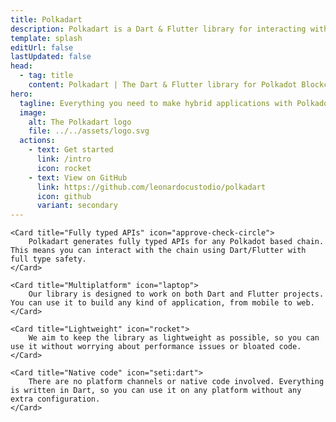 ```yaml
---
title: Polkadart
description: Polkadart is a Dart & Flutter library for interacting with Polkadot-based blockchains. It provides a simple and easy-to-use API to interact with the Polkadot network.
template: splash
editUrl: false
lastUpdated: false
head:
  - tag: title
    content: Polkadart | The Dart & Flutter library for Polkadot Blockchain Interaction
hero:
  tagline: Everything you need to make hybrid applications with Polkadot. Polkadart provides simple and easy-to-use APIs to interact with any Polkadot-based blockchains.
  image:
    alt: The Polkadart logo
    file: ../../assets/logo.svg
  actions:
    - text: Get started
      link: /intro
      icon: rocket
    - text: View on GitHub
      link: https://github.com/leonardocustodio/polkadart
      icon: github
      variant: secondary
---
```


<CardGrid>

	<Card title="Fully typed APIs" icon="approve-check-circle">
		Polkadart generates fully typed APIs for any Polkadot based chain. This means you can interact with the chain using Dart/Flutter with full type safety.
	</Card>

	<Card title="Multiplatform" icon="laptop">
		Our library is designed to work on both Dart and Flutter projects. You can use it to build any kind of application, from mobile to web.
	</Card>

	<Card title="Lightweight" icon="rocket">
		We aim to keep the library as lightweight as possible, so you can use it without worrying about performance issues or bloated code.
	</Card>

	<Card title="Native code" icon="seti:dart">
		There are no platform channels or native code involved. Everything is written in Dart, so you can use it on any platform without any extra configuration.
	</Card>

</CardGrid>